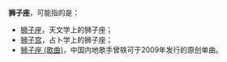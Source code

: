 '''狮子座'''，可能指的是：

*[[狮子座|狮子座]]，天文学上的狮子座；
*[[狮子宫|狮子宫]]，占卜学上的狮子座；
*[[狮子座_(歌曲)|狮子座 (歌曲)]]，中国内地歌手曾轶可于2009年发行的原创单曲。

{{disambig|Cat=三字消歧義}}